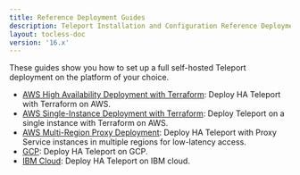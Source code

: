 ```yaml
---
title: Reference Deployment Guides
description: Teleport Installation and Configuration Reference Deployment Guides.
layout: tocless-doc
version: '16.x'
---
```


These guides show you how to set up a full self-hosted Teleport deployment on
the platform of your choice.

- [AWS High Availability Deployment with Terraform](/docs/ver/16.x/deploy-a-cluster/deployments/aws-ha-autoscale-cluster-terraform): Deploy HA Teleport with
  Terraform on AWS.
- [AWS Single-Instance Deployment with Terraform](/docs/ver/16.x/deploy-a-cluster/deployments/aws-starter-cluster-terraform): Deploy Teleport on a single instance with
  Terraform on AWS.
- [AWS Multi-Region Proxy
  Deployment](/docs/ver/16.x/deploy-a-cluster/deployments/aws-gslb-proxy-peering-ha-deployment): Deploy HA
  Teleport with Proxy Service instances in multiple regions for low-latency
  access.
- [GCP](/docs/ver/16.x/deploy-a-cluster/deployments/gcp): Deploy HA Teleport on GCP.
- [IBM Cloud](/docs/ver/16.x/deploy-a-cluster/deployments/ibm): Deploy HA Teleport on IBM cloud.
